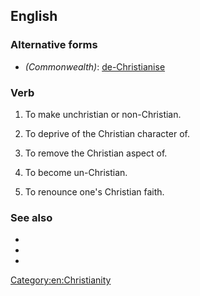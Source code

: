 ==English==

===Alternative forms===
* ''(Commonwealth)'': [[de-Christianise]]

===Verb===
{{en-verb|de-Christianiz}}

# {{label|en|transitive}} To make unchristian or non-Christian.
# {{label|en|transitive}} To deprive of the Christian character of.
# {{label|en|transitive}} To remove the Christian aspect of.
# {{label|en|intransitive}} To become un-Christian.
# {{label|en|intransitive}} To renounce one's Christian faith.

===See also===
* {{l|en|Christianize}}
* {{l|en|de-Muslimize}}
* {{l|en|Muslimize}}

[[Category:en:Christianity]]